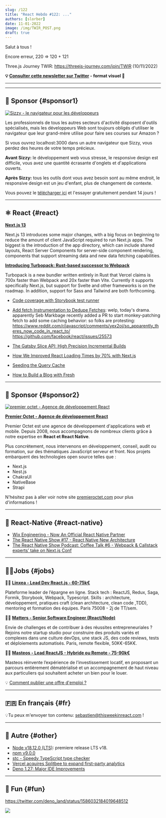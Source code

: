 ```yaml
---
slug: /122
title: "React Hebdo #122: ..."
authors: [slorber]
date: 11-01-2022
image: /img/TWIR_POST.png
draft: true
---
```


Salut à tous !

Encore erreur, 220 => 120 + 121

Three.js Journey TWIR: https://threejs-journey.com/join/TWIR (10/11/2022)

<!-- truncate -->

**💡 [Consulter cette newsletter sur Twitter](https://slo.im/thread) - format visuel 🎨**

---


<Support />

---

## 💸 Sponsor {#sponsor1}

[![Sizzy - le navigateur pour les développeurs](/emails/issues/120/sizzy.jpg)](https://sizzy.co/?utm_campaign=newsletter&utm_source=thisweekinreact)

Les professionnels de tous les autres secteurs d'activité disposent d'outils spécialisés, mais les développeurs Web sont toujours obligés d'utiliser le navigateur que leur grand-mère utilise pour faire ses courses sur Amazon ?

Si vous ouvrez localhost:3000 dans un autre navigateur que Sizzy, vous perdez des heures de votre temps précieux.

**Avant Sizzy:** le développement web vous stresse, le responsive design est difficile, vous avez une quantité écrasante d'onglets et d'applications ouverts.

**Après Sizzy:** tous les outils dont vous avez besoin sont au même endroit, le responsive design est un jeu d'enfant, plus de changement de contexte.

Vous pouvez le [télécharger ici](https://sizzy.co/?utm_campaign=newsletter&utm_source=thisweekinreact) et l'essayer gratuitement pendant 14 jours !

---

## ⚛️ React {#react}

**[Next.js 13](https://nextjs.org/blog/next-13)**

Next.js 13 introduces some major changes, with a big focus on beginning to reduce the amount of client JavaScript required to run Next.js apps. The biggest is the introduction of the app directory, which can include shared layouts, React Server Components for server-side component rendering, components that support streaming data and new data fetching capabilities.

**[Introducing Turbopack: Rust-based successor to Webpack](https://vercel.com/blog/turbopack)**

Turbopack is a new bundler written entirely in Rust that Vercel claims is 700x faster than Webpack and 20x faster than Vite. Currently it supports specifically Next.js, but support for Svelte and other frameworks is on the roadmap. In addition, support for Sass and Tailwind are both forthcoming.

- [Code coverage with Storybook test runner](https://storybook.js.org/blog/code-coverage-with-the-storybook-test-runner/)

- [Add fetch Instrumentation to Dedupe Fetches](https://github.com/facebook/react/pull/25516): welp, today's drama. apparently Seb Markbage recently added a PR to start monkey-patching fetch to add some caching behavior: so folks are protesting: https://www.reddit.com/r/javascript/comments/yex2oj/so_apparently_theres_now_code_in_react_to/ https://github.com/facebook/react/issues/25573
- [The Gatsby Slice API: High Precision Incremental Builds](https://www.gatsbyjs.com/blog/gatsby-slice-api/)
- [How We Improved React Loading Times by 70% with Next.js](https://www.causal.app/blog/next-js)
- [Seeding the Query Cache](https://tkdodo.eu/blog/seeding-the-query-cache)
- [How to Build a Blog with Fresh](https://deno.com/blog/build-a-blog-with-fresh)

<SubscribeFormEmbed />

---

## 💸 Sponsor {#sponsor2}

[![premier octet - Agence de développement React](/emails/issues/120/premieroctet.jpg)](https://www.premieroctet.com/?utm_source=react_hebdo)

**[Premier Octet - Agence de développement React](https://www.premieroctet.com/?utm_source=react_hebdo)**

Premier Octet est une agence de développement d'applications web et mobile. Depuis 2008, nous accompagnons de nombreux clients grâce à notre expertise en **React et React Native**.

Plus concrètement, nous intervenons en développement, conseil, audit ou formation, sur des thématiques JavaScript serveur et front. Nos projets embarquent des technologies open source telles que :

- Next.js
- Nest.js
- ChakraUI
- NativeBase
- Strapi

N'hésitez pas à aller voir notre site [premieroctet.com](https://www.premieroctet.com/?utm_source=react_hebdo) pour plus d'informations !

---

## 📱 React-Native {#react-native}

- [Wix Engineering - Now An Official React Native Partner](https://www.wix.engineering/post/wix-engineering-now-an-official-react-native-partner)
- [The React Native Show #17 - React Native New Architecture](https://www.callstack.com/podcasts/react-native-new-architecture-ep-17)
- [The React Native Show Podcast: Coffee Talk #6 - Webpack & Callstack experts’ take on Next.js Conf](https://www.callstack.com/podcasts/webpack-callstack-experts-take-on-next-js-conf-coffee-talk-6)

---

## 🧑‍💻Jobs {#jobs}

🧑‍💼 [**Linxea - Lead Dev React.js - 60-75k€**](https://www.welcometothejungle.com/fr/companies/linxea/jobs/lead-dev-react_paris)

Plateforme leader de l’épargne en ligne.
Stack tech : ReactJS, Redux, Saga, Formik, Storybook, Webpack, Typescript.
Skills : architecture, développement, pratiques craft (clean architecture, clean code ,TDD), mentoring et formation des équipes.
Paris 75008 - 2j de TT/sem.

🧑‍💼 [**Matters - Senior Software Engineer (React/Node)**](https://bit.ly/NLReactH)

Envie de challenges et de contribuer à des réussites entrepreneuriales ? Rejoins notre startup studio pour construire des produits variés et complexes dans une culture devOps, une stack JS, des code reviews, tests et déploiements automatisés. Paris, remote flexible, 50K€-65K€.

🧑‍💼 [**Masteos - Lead ReactJS - Hybride ou Remote - 75-90k€**](https://www.welcometothejungle.com/fr/companies/masteos/jobs/lead-front-reactjs-h-f_paris?q=97ae44f44512e0f1968e134f33de64ea&o=1376093)

Masteos réinvente l’expérience de l’investissement locatif, en proposant un parcours entièrement dématérialisé et un accompagnement de haut niveau aux particuliers qui souhaitent acheter un bien pour le louer.

💡 [Comment publier une offre d'emploi ?](https://thisweekinreact.com/fr/sponsor)

---

## 🇫🇷 En français {#fr}

<Todo />

💡Tu peux m'envoyer ton contenu: [sebastien@thisweekinreact.com](mailto:sebastien@thisweekinreact.com?subject=Contenu%20en%20fran%C3%A7ais) !

---

## 🔀 Autre {#other}

- [Node v18.12.0 (LTS)](https://nodejs.org/en/blog/release/v18.12.0/): premiere release LTS v18.
- [npm v9.0.0](https://github.blog/changelog/2022-10-24-npm-v9-0-0-released/)
- [stc - Speedy TypeScript type checker](https://github.com/dudykr/stc)
- [Vercel acquires Splitbee to expand first-party analytics](https://vercel.com/blog/vercel-acquires-splitbee)
- [Deno 1.27: Major IDE Improvements](https://deno.com/blog/v1.27)

---

## 🤭 Fun {#fun}

<Todo />

https://twitter.com/deno_land/status/1586032184019648512

[![](/emails/issues/121/meme.png)](https://todo)
